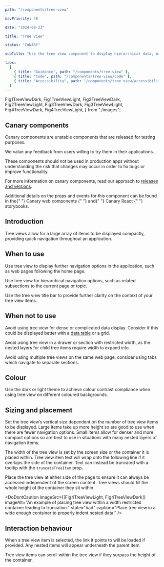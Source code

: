 ```yaml
---
path: "/components/tree-view"

navPriority: 48

date: "2024-08-23"

title: "Tree view"

status: "CANARY"

subTitle: "Use the tree view component to display hierarchical data, or provide navigation, within a tree structure."

tabs:
  [
    { title: "Guidance", path: "/components/tree-view" },
    { title: "Code", path: "/components/tree-view/code" },
    { title: "Accessibility", path: "/components/tree-view/accessibility" },
  ]
---
```


  Fig1TreeViewDark,
  Fig1TreeViewLight,
  Fig2TreeViewDark,
  Fig2TreeViewLight,
  Fig3TreeViewDark,
  Fig3TreeViewLight,
  Fig4TreeViewDark,
  Fig4TreeViewLight,
} from "./images";

<IcAlert
  heading="Canary component"
  variant="info"
  message="This component is new and its guidance will be updated over time."
/>

## Canary components

Canary components are unstable components that are released for testing purposes.

We value any feedback from users willing to try them in their applications.

These components should not be used in production apps without understanding the risk that changes may occur in order to fix bugs or improve functionality.

For more information on canary components, read our approach to [releases and versions](/get-started/releases-versions).

<p>
  Additional details on the props and events for this component can be found in
  the{" "}
  <IcLink
    href="https://mi6.github.io/ic-ui-kit/branches/canary/main/web-components/?path=/docs/web-components-tree-view--docs"
    target="_blank"
  >
    Canary web components
  </IcLink>{" "}
  and{" "}
  <IcLink
    href="https://mi6.github.io/ic-ui-kit/branches/canary/main/react/?path=/docs/react-components-tree-view--docs"
    target="_blank"
  >
    Canary React
  </IcLink>{" "}
  storybooks.
</p>

## Introduction

Tree views allow for a large array of items to be displayed compactly, providing quick navigation throughout an application.

<ComponentPreview>
  <div style={{ width: "250px" }}>
    <IcTreeView heading="Menu">
      <IcTreeItem label="Coffee" />
      <IcTreeItem label="Tea" />
      <IcTreeItem label="Hot chocolate" />
    </IcTreeView>
  </div>
</ComponentPreview>

## When to use

Use tree view to display further navigation options in the application, such as web pages following the home page.

<DoubleDoDontCaution>
  <DoDontCaution
    imageSrc={[Fig1TreeViewLight, Fig1TreeViewDark]}
    imageAlt="An example of using tree view to navigate throughout an app with nested pages."
    state="good"
    caption="Use tree view to navigate throughout hierarchical content."
  />
</DoubleDoDontCaution>

Use tree view for hierarchical navigation options, such as related subsections to the current page or topic.

Use the tree view title bar to provide further clarity on the context of your tree view items.

<DoubleDoDontCaution>
  <DoDontCaution
    imageSrc={[Fig2TreeViewLight, Fig2TreeViewDark]}
    imageAlt="An example of using tree view with a title bar to display related content."
    state="good"
    caption="Use tree view with icons and a title bar to provide context to your data."
  />
</DoubleDoDontCaution>

## When not to use

Avoid using tree view for dense or complicated data display. Consider if this could be displayed better with a [data table](/components/data-table) or a grid.

<DoubleDoDontCaution>
  <DoDontCaution
    imageSrc={[Fig3TreeViewLight, Fig3TreeViewDark]}
    imageAlt="An example of using tree view for dense data with several data types."
    state="bad"
    d
    caption="Don't use tree view for data that would benefit from being aligned vertically."
  />
</DoubleDoDontCaution>

Avoid using tree view in a drawer or section with restricted width, as the nested layers for child tree items require width to expand into.

Avoid using multiple tree views on the same web page; consider using tabs which navigate to separate sections.

## Colour

Use the dark or light theme to achieve colour contrast compliance when using tree view on different coloured backgrounds.

## Sizing and placement

Set the tree view’s vertical size dependent on the number of tree view items to be displayed. Large items take up more height so are good to use when there are fewer navigation options. Small items allow for denser and more compact options so are best to use in situations with many nested layers of navigation items.

The width of the tree view is set by the screen size or the container it is placed within. Tree view item text will wrap onto the following line if it overlaps the side of the container. Text can instead be truncated with a tooltip with the `truncateTreeItem` prop.

Place the tree view at either side of the page to ensure it can always be accessed independent of the screen content. Tree views should fill the whole height of the container they sit within.

<DoDontCaution
  imageSrc={[Fig4TreeViewLight, Fig4TreeViewDark]}
  imageAlt="An example of placing tree view within a width restricted container leading to truncation."
  state="bad"
  caption="Place tree view in a wide enough container to properly indent nested data."
/>

## Interaction behaviour

When a tree view item is selected, the link it points to will be loaded if provided. Any nested items will appear underneath the parent item.

Tree view items can scroll within the tree view if they surpass the height of the container.
